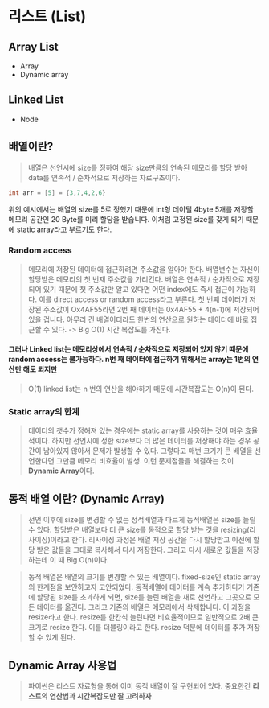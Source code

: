 # 리스트 (List)

## Array List

- Array
- Dynamic array

## Linked List

- Node

## 배열이란?

> 배열은 선언시에 size를 정하여 해당 size만큼의 연속된 메모리를 할당 받아 data를 연속적 / 순차적으로 저장하는 자료구조이다.

```C
int arr = [5] = {3,7,4,2,6}
```

위의 예시에서는 배열의 size를 5로 정했기 때문에 int형 데이털 4byte 5개를 저장할 메모리 공간인 20 Byte를 미리 할당을 받습니다. 이처럼 고정된 size를 갖게 되기 때문에
static array라고 부르기도 한다.

### Random access

> 메모리에 저장된 데이터에 접근하려면 주소값을 알아야 한다. 배열변수는 자신이 할당받은 메모리의 첫 번재 주소값을 가리킨다. 배열은 연속적 / 순차적으로 저장되어 있기 때문에
> 첫 주소값만 알고 있다면 어떤 index에도 즉시 접근이 가능하다. 이를 direct access or random access라고 부른다. 첫 번째 데이터가 저장된 주소값이 Ox4AF55라면
> 2번 째 데이터는 0x4AF55 + 4(n-1)에 저장되어 있을 겁니다. 아무리 긴 배열이더라도 한번의 연산으로 원하는 데이터에 바로 접근할 수 있다. -> Big O(1) 시간 복잡도를 가진다.

#### 그러나 Linked list는 메모리상에서 연속적 / 순차적으로 저장되어 있지 않기 때문에 random access는 불가능하다. n번 째 데이터에 접근하기 위해서는 array는 1번의 연산만 해도 되지만

> O(1) linked list는 n 번의 연산을 해야하기 때문에 시간복잡도는 O(n)이 된다.

### Static array의 한계

> 데이터의 갯수가 정해져 있는 경우에는 static array를 사용하는 것이 매우 효율적이다. 하지만 선언시에 정한 size보다 더 많은 데이터를 저장해야 하는 경우 공간이 남아있지 않아서 문제가 발생할 수 있다.
> 그렇다고 매번 크기가 큰 배열을 선언한다면 그만큼 메모리 비효율이 발생. 이런 문제점들을 해결하는 것이 <strong>Dynamic Array</strong>이다.

## 동적 배열 이란? (Dynamic Array)

> 선언 이후에 size를 변경할 수 없는 정적배열과 다르게 동적배열은 size를 늘릴 수 있다.
> 할당받은 배열보다 더 큰 size를 동적으로 할당 받는 것을 resizing(리사이징)이라고 한다.
> 리사이징 과정은 배열 저장 공간을 다시 할당받고 이전에 할당 받은 값들을 그대로 복사해서 다시 저장한다. 그리고 다시 새로운 값들을 저장하는데 이 때 Big O(n)이다.

> 동적 배열은 배열의 크기를 변경할 수 있는 배열이다. fixed-size인 static array의 한계점을 보안하고자 고안되었다. 동적배열에 데이터를 계속 추가하다가 기존에 할당된
> size를 초과하게 되면, size를 늘린 배열을 새로 선언하고 그곳으로 모든 데이터를 옮긴다. 그리고 기존의 배열은 메모리에서 삭제합니다. 이 과정을 resize라고 한다. resize를 한칸식 늘린다면
> 비효율적이므로 일반적으로 2배 큰 크기로 resize 한다. 이를 더블링이라고 한다. resize 덕분에 데이터를 추가 저장할 수 있게 된다.

## Dynamic Array 사용법

> 파이썬은 리스트 자료형을 통해 이미 동적 배열이 잘 구현되어 있다.
> 중요한건 <strong>리스트의 연산법과 시간복잡도만 잘 고려하자</strong>



